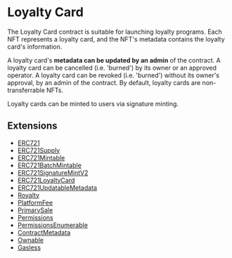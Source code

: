 # Loyalty Card

The Loyalty Card contract is suitable for launching loyalty programs. Each NFT represents a loyalty card, and the NFT's metadata contains the loyalty card's information.

A loyalty card's **metadata can be updated by an admin** of the contract. A loyalty card can be cancelled (i.e. 'burned') by its owner or an approved operator. A loyalty card can be revoked (i.e. 'burned') without its owner's approval, by an admin of the contract. By default, loyalty cards are non-transferrable NFTs.

Loyalty cards can be minted to users via signature minting.

## Extensions

- [ERC721](/contracts/build/extensions/erc-721/ERC721)
- [ERC721Supply](/contracts/build/extensions/erc-721/ERC721Supply)
- [ERC721Mintable](/contracts/build/extensions/erc-721/ERC721Mintable)
- [ERC721BatchMintable](/contracts/build/extensions/erc-721/ERC721BatchMintable)
- [ERC721SignatureMintV2](/solidity/extensions/erc721signaturemint)
- [ERC721LoyaltyCard](/contracts/build/extensions)
- [ERC721UpdatableMetadata](/contracts/build/extensions)
- [Royalty](/contracts/build/extensions/general/Royalty)
- [PlatformFee](/solidity/extensions/platformfee)
- [PrimarySale](/solidity/extensions/primarysale)
- [Permissions](/solidity/extensions/permissions)
- [PermissionsEnumerable](/solidity/extensions/permissionsenumerable)
- [ContractMetadata](/contracts/build/extensions/general/ContractMetadata)
- [Ownable](/contracts/build/extensions/general/Ownable)
- [Gasless](/contracts/build/extensions)
